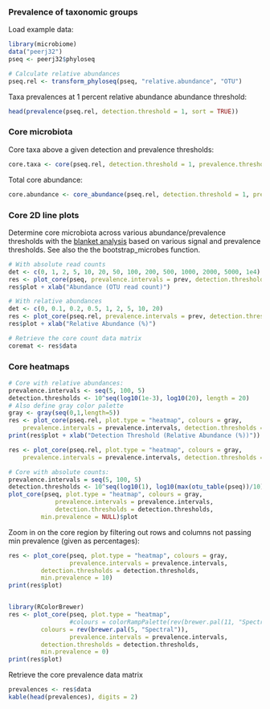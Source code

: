 ### Prevalence of taxonomic groups

Load example data:

```r
library(microbiome)
data("peerj32")
pseq <- peerj32$phyloseq

# Calculate relative abundances
pseq.rel <- transform_phyloseq(pseq, "relative.abundance", "OTU")
```

Taxa prevalences at 1 percent relative abundance abundance threshold:

```r
head(prevalence(pseq.rel, detection.threshold = 1, sort = TRUE))
```


### Core microbiota

Core taxa above a given detection and prevalence thresholds:

```r
core.taxa <- core(pseq.rel, detection.threshold = 1, prevalence.threshold = 95)
```

Total core abundance:

```r
core.abundance <- core_abundance(pseq.rel, detection.threshold = 1, prevalence.threshold = 95)
```


### Core 2D line plots

Determine core microbiota across various abundance/prevalence
thresholds with the [blanket
analysis](http://onlinelibrary.wiley.com/doi/10.1111/j.1469-0691.2012.03855.x/abstract) based on various signal and prevalence thresholds. See also the the
bootstrap_microbes function.

```r
# With absolute read counts
det <- c(0, 1, 2, 5, 10, 20, 50, 100, 200, 500, 1000, 2000, 5000, 1e4)
res <- plot_core(pseq, prevalence.intervals = prev, detection.thresholds = det, plot.type = "lineplot")
res$plot + xlab("Abundance (OTU read count)")

# With relative abundances
det <- c(0, 0.1, 0.2, 0.5, 1, 2, 5, 10, 20)
res <- plot_core(pseq.rel, prevalence.intervals = prev, detection.thresholds = det, plot.type = "lineplot")
res$plot + xlab("Relative Abundance (%)")

# Retrieve the core count data matrix
coremat <- res$data
```


### Core heatmaps

```r
# Core with relative abundances:
prevalence.intervals <- seq(5, 100, 5)
detection.thresholds <- 10^seq(log10(1e-3), log10(20), length = 20)
# Also define gray color palette
gray <- gray(seq(0,1,length=5))
res <- plot_core(pseq.rel, plot.type = "heatmap", colours = gray,
    prevalence.intervals = prevalence.intervals, detection.thresholds = detection.thresholds) 
print(res$plot + xlab("Detection Threshold (Relative Abundance (%))"))

res <- plot_core(pseq.rel, plot.type = "heatmap", colours = gray, 
    prevalence.intervals = prevalence.intervals, detection.thresholds = detection.thresholds) 

# Core with absolute counts:
prevalence.intervals = seq(5, 100, 5)
detection.thresholds <- 10^seq(log10(1), log10(max(otu_table(pseq))/10), length = 20)		 
plot_core(pseq, plot.type = "heatmap", colours = gray,
       		 prevalence.intervals = prevalence.intervals,
       		 detection.thresholds = detection.thresholds,
		 min.prevalence = NULL)$plot
```


Zoom in on the core region by filtering out rows and columns not passing min prevalence (given as percentages):

```r
res <- plot_core(pseq, plot.type = "heatmap", colours = gray,
                 prevalence.intervals = prevalence.intervals,
		 detection.thresholds = detection.thresholds,
		 min.prevalence = 10)
print(res$plot)		 


library(RColorBrewer)
res <- plot_core(pseq, plot.type = "heatmap",
                 #colours = colorRampPalette(rev(brewer.pal(11, "Spectral")))(5),
		 colours = rev(brewer.pal(5, "Spectral")),
                 prevalence.intervals = prevalence.intervals,
		 detection.thresholds = detection.thresholds,
		 min.prevalence = 0)		 
print(res$plot)		 
```


Retrieve the core prevalence data matrix

```r
prevalences <- res$data
kable(head(prevalences), digits = 2)
```

